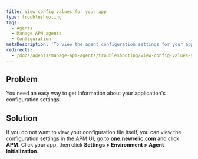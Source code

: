 ```yaml
---
title: View config values for your app
type: troubleshooting
tags:
  - Agents
  - Manage APM agents
  - Configuration
metaDescription: 'To view the agent configuration settings for your app without having to open the config file itself, use APM's agent initialization page.'
redirects:
  - /docs/agents/manage-apm-agents/troubleshooting/view-config-values-your-app
---
```


## Problem

You need an easy way to get information about your application's configuration settings.

## Solution

If you do not want to view your configuration file itself, you can view the configuration settings in the APM UI, go to **[one.newrelic.com](https://one.newrelic.com)** and click **APM**. Click your app, then click **Settings > Environment > Agent initialization**.
